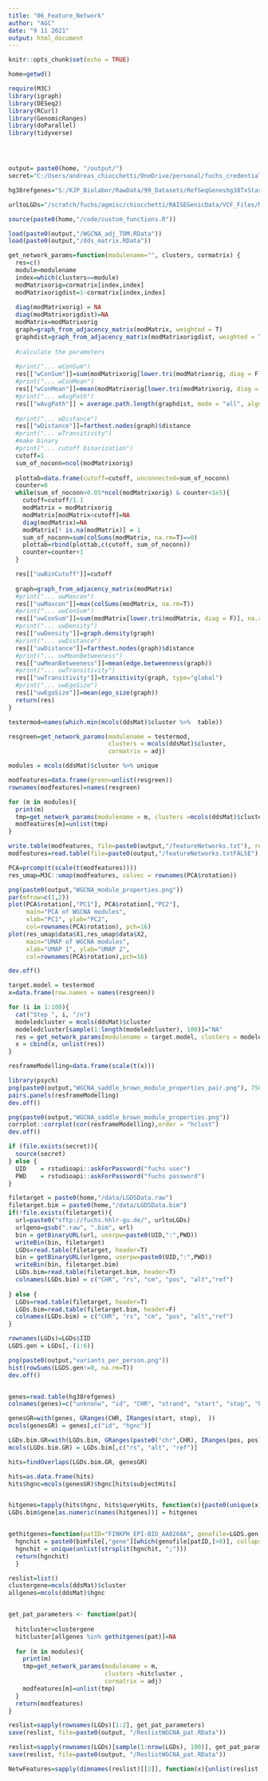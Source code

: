 ```yaml
---
title: "06_Feature_Network"
author: "AGC"
date: "9 11 2021"
output: html_document
---
```


```r
knitr::opts_chunk$set(echo = TRUE)

```

```r
home=getwd()

```


```r
require(M3C)
library(igraph)
library(DESeq2)
library(RCurl)
library(GenomicRanges)
library(doParallel)
library(tidyverse)




output= paste0(home, "/output/")
secret="C:/Users/andreas_chiocchetti/OneDrive/personal/fuchs_credentials.R"

hg38refgenes="S:/KJP_Biolabor/RawData/99_Datasets/RefSeqGeneshg38TxStartStop.txt"

urltoLGDs="/scratch/fuchs/agmisc/chiocchetti/RAISEGenicData/VCF_Files/Merged_LGD_RAISE_Genic_WES_F_K_B_merged.vcf.gz.raw"

source(paste0(home,"/code/custom_functions.R"))

load(paste0(output,"/WGCNA_adj_TOM.RData"))
load(paste0(output,"/dds_matrix.RData"))


```

```r


get_network_params=function(modulename="", clusters, cormatrix) {
  res=c()
  module=modulename
  index=which(clusters==module)
  modMatrixorig=cormatrix[index,index]
  modMatrixorigdist=1-cormatrix[index,index]
  
  diag(modMatrixorig) = NA
  diag(modMatrixorigdist)=NA
  modMatrix=modMatrixorig
  graph=graph_from_adjacency_matrix(modMatrix, weighted = T)
  graphdist=graph_from_adjacency_matrix(modMatrixorigdist, weighted = T)
  
  #calculate the parameters
  
  #print("... wConSum")
  res[["wConSum"]]=sum(modMatrixorig[lower.tri(modMatrixorig, diag = F)])
  #print("... wConMean")
  res[["wConMean"]]=mean(modMatrixorig[lower.tri(modMatrixorig, diag = F)])
  #print("... wAvgPath")
  res[["wAvgPath"]] = average.path.length(graphdist, mode = "all", algorithm = "dijkstra")
  
  #print("... wDistance")
  res[["wDistance"]]=farthest.nodes(graph)$distance
  #print("... wTransitivity")
  #make binary
  #print("... cutoff binarization")
  cutoff=1
  sum_of_noconn=ncol(modMatrixorig)
  
  plottab=data.frame(cutoff=cutoff, unconnected=sum_of_noconn)
  counter=0
  while(sum_of_noconn>0.05*ncol(modMatrixorig) & counter<1e5){
    cutoff=cutoff/1.1
    modMatrix = modMatrixorig
    modMatrix[modMatrix<cutoff]=NA
    diag(modMatrix)=NA
    modMatrix[! is.na(modMatrix)] = 1
    sum_of_noconn=sum(colSums(modMatrix, na.rm=T)==0)
    plottab=rbind(plottab,c(cutoff, sum_of_noconn))
    counter=counter+1
  }

  res[["uwBinCutoff"]]=cutoff
  
  graph=graph_from_adjacency_matrix(modMatrix)
  #print("... uwMaxcon")
  res[["uwMaxcon"]]=max(colSums(modMatrix, na.rm=T))
  #print("... uwConSum")
  res[["uwConSum"]]=sum(modMatrix[lower.tri(modMatrix, diag = F)], na.rm=T)
  #print("... uwDensity")
  res[["uwDensity"]]=graph.density(graph)
  #print("... uwDistance")
  res[["uwDistance"]]=farthest.nodes(graph)$distance
  #print("... uwMeanBetweeness")
  res[["uwMeanBetweeness"]]=mean(edge.betweenness(graph))
  #print("... uwTransitivity")
  res[["uwTransitivity"]]=transitivity(graph, type="global")
  #print("... uwEgoSize")
  res[["uwEgoSize"]]=mean(ego_size(graph))
  return(res)
}


```

```r
testermod=names(which.min(mcols(ddsMat)$cluster %>%  table))

resgreen=get_network_params(modulename = testermod, 
                            clusters = mcols(ddsMat)$cluster, 
                            cormatrix = adj)

modules = mcols(ddsMat)$cluster %>% unique

modfeatures=data.frame(green=unlist(resgreen))
rownames(modfeatures)=names(resgreen)

for (m in modules){
  print(m)
  tmp=get_network_params(modulename = m, clusters =mcols(ddsMat)$cluster, cormatrix = adj)
  modfeatures[m]=unlist(tmp)
}

write.table(modfeatures, file=paste0(output,"/featureNetworks.txt"), row.names=F, sep="/t")
modfeatures=read.table(file=paste0(output,"/featureNetworks.txtFALSE"), sep="\t")

PCA=prcomp(t(scale(t(modfeatures))))
res_umap=M3C::umap(modfeatures, colvec = rownames(PCA$rotation))

png(paste0(output,"WGCNA_module_properties.png"))
par(mfrow=c(1,2))
plot(PCA$rotation[,"PC1"], PCA$rotation[,"PC2"], 
     main="PCA of WGCNA modules",
     xlab="PC1", ylab="PC2",
     col=rownames(PCA$rotation), pch=16)
plot(res_umap$data$X1,res_umap$data$X2, 
     main="UMAP of WGCNA modules",
     xlab="UMAP 1", ylab="UMAP 2",
     col=rownames(PCA$rotation),pch=16)

dev.off()

```


```r

target.model = testermod
x=data.frame(row.names = names(resgreen))

for (i in 1:100){
  cat("Step ", i, "/n")
  modeledcluster = mcols(ddsMat)$cluster
  modeledcluster[sample(1:length(modeledcluster), 100)]="NA"
  res = get_network_params(modulename = target.model, clusters = modeledcluster, cormatrix = adj)
  x = cbind(x, unlist(res))
}

resframeModelling=data.frame(scale(t(x)))

library(psych)
png(paste0(output,"WGCNA_saddle_brown_module_properties_pair.png"), 750,750)
pairs.panels(resframeModelling)
dev.off()

png(paste0(output,"WGCNA_saddle_brown_module_properties.png"))
corrplot::corrplot(cor(resframeModelling),order = "hclust")
dev.off()

```

```r

if (file.exists(secret)){
  source(secret)
} else {
  UID    = rstudioapi::askForPassword("fuchs user")
  PWD    = rstudioapi::askForPassword("fuchs password")
}

filetarget = paste0(home,"/data/LGDSData.raw")
filetarget.bim = paste0(home,"/data/LGDSData.bim")
if(!file.exists(filetarget)){
  url=paste0("sftp://fuchs.hhlr-gu.de/", urltoLGDs)
  urlgeno=gsub(".raw", ".bim", url)
  bin = getBinaryURL(url, userpw=paste0(UID,":",PWD))
  writeBin(bin, filetarget)
  LGDs=read.table(filetarget, header=T)
  bin = getBinaryURL(urlgeno, userpw=paste0(UID,":",PWD))
  writeBin(bin, filetarget.bim)
  LGDs.bim=read.table(filetarget.bim, header=T)
  colnames(LGDs.bim) = c("CHR", "rs", "cm", "pos", "alt","ref")
  
} else {
  LGDs=read.table(filetarget, header=T)
  LGDs.bim=read.table(filetarget.bim, header=F)
  colnames(LGDs.bim) = c("CHR", "rs", "cm", "pos", "alt","ref")
}

rownames(LGDs)=LGDs$IID
LGDS.gen = LGDs[,-(1:6)]

png(paste0(output,"variants_per_person.png"))
hist(rowSums(LGDS.gen!=0, na.rm=T))
dev.off()



```


```r

genes=read.table(hg38refgenes)
colnames(genes)=c("unknonw", "id", "CHR", "strand", "start", "stop", "hgnc", "id2")

genesGR=with(genes, GRanges(CHR, IRanges(start, stop),  ))
mcols(genesGR) = genes[,c("id", "hgnc")]

LGDs.bim.GR=with(LGDs.bim, GRanges(paste0("chr",CHR), IRanges(pos, pos)))
mcols(LGDs.bim.GR) = LGDs.bim[,c("rs", "alt", "ref")]

hits=findOverlaps(LGDs.bim.GR, genesGR)

hits=as.data.frame(hits)
hits$hgnc=mcols(genesGR)$hgnc[hits$subjectHits]


hitgenes=tapply(hits$hgnc, hits$queryHits, function(x){paste0(unique(x),collapse=";")})
LGDs.bim$gene[as.numeric(names(hitgenes))] = hitgenes


gethitgenes=function(patID="FINKPH_EPI-BIO_AA0268A", genofile=LGDS.gen, bimfile=LGDs.bim){
  hgnchit = paste0(bimfile[,"gene"][which(genofile[patID,]>0)], collapse = ";") %>% gsub(";;", ";", .)
  hgnchit = unique(unlist(strsplit(hgnchit, ";")))
  return(hgnchit)
  }

reslist=list()
clustergene=mcols(ddsMat)$cluster
allgenes=mcols(ddsMat)$hgnc


get_pat_parameters <- function(pat){
  
  hitcluster=clustergene
  hitcluster[allgenes %in% gethitgenes(pat)]=NA
  
  for (m in modules){
    print(m)
    tmp=get_network_params(modulename = m, 
                           clusters =hitcluster , 
                           cormatrix = adj)
    modfeatures[m]=unlist(tmp)
  }
  return(modfeatures)
}

reslist=sapply(rownames(LGDs)[1:2], get_pat_parameters)
save(reslist, file=paste0(output, "/ReslistWGCNA_pat.RData"))

reslist=sapply(rownames(LGDs)[sample(1:nrow(LGDs), 100)], get_pat_parameters)
save(reslist, file=paste0(output, "/ReslistWGCNA_pat.RData"))

```
```r
NetwFeatures=sapply(dimnames(reslist)[[2]], function(x){unlist(reslist[,x])})

```

